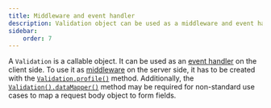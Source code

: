```yaml
---
title: Middleware and event handler
description: Validation object can be used as a middleware and event handler.
sidebar:
    order: 7
---
```


A `Validation` is a callable object. It can be used as an [event handler](/api/validation/callable-object/event-handler) on the client side. To use it as [middleware](/api/validation/callable-object/middleware) on the server side, it has to be created with the [`Validation.profile()`](/api/validation/static-methods/profile) method. Additionally, the [`Validation().dataMapper()`](/api/validation/instance-methods/datamapper) method may be required for non-standard use cases to map a request body object to form fields.